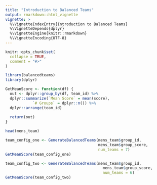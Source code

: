 ```yaml
---
title: "Introduction to Balanced Teams"
output: rmarkdown::html_vignette
vignette: >
  %\VignetteIndexEntry{Introduction to Balanced Teams}
  %\VignetteDepends{dplyr}
  %\VignetteEngine{knitr::rmarkdown}
  %\VignetteEncoding{UTF-8}
---
```


```r
knitr::opts_chunk$set(
  collapse = TRUE,
  comment = "#>"
)
```

```r
library(balancedteams)
library(dplyr)
```

```r
GetMeanScore <- function(df) {
  out <- dplyr::group_by(df, team_id) %>% 
  dplyr::summarize(`Mean Score` = mean(score),
            `# Groups` = dplyr::n()) %>% 
  dplyr::arrange(team_id)
  
  return(out)
}
```

```r
head(mens_team)
```

```r
team_config_one <- GenerateBalancedTeams(mens_team$group_id, 
                                         mens_team$group_score,
                                         num_teams = 7)
GetMeanScore(team_config_one)
```

```r
team_config_two <- GenerateBalancedTeams(mens_team$group_id, 
                                           mens_team$group_score,
                                           num_teams = 6)
GetMeanScore(team_config_two)
```
